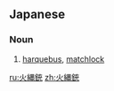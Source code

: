 ==Japanese==
{{ja-kanjitab|ひ|なわ|じゅう|yomi=y}}

===Noun===
{{ja-noun|ひなわじゅう|kyu=火繩銃}}

# [[harquebus]], [[matchlock]]

[[ru:火縄銃]]
[[zh:火縄銃]]